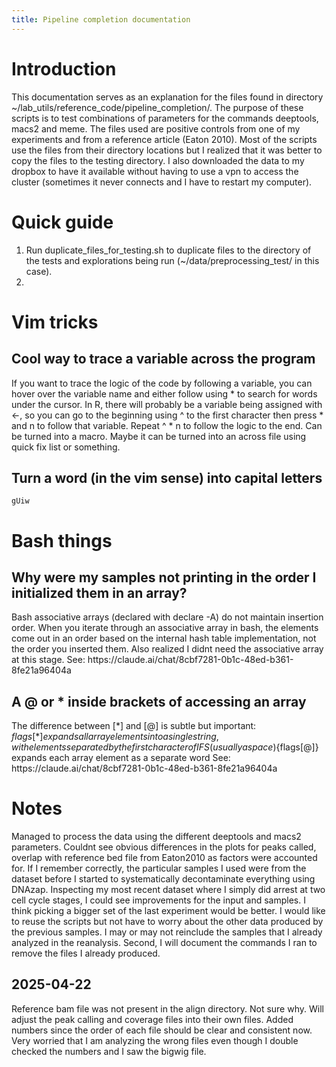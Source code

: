 ```yaml
---
title: Pipeline completion documentation
---
```


# Introduction
This documentation serves as an explanation for the files found in directory ~/lab_utils/reference_code/pipeline_completion/.
The purpose of these scripts is to test combinations of parameters for the commands deeptools, macs2 and meme.
The files used are positive controls from one of my experiments and from a reference article (Eaton 2010).
Most of the scripts use the files from their directory locations but I realized that it was better to copy the files to the testing directory.
I also downloaded the data to my dropbox to have it available without having to use a vpn to access the cluster (sometimes it never connects and I have to restart my computer).

# Quick guide
1) Run duplicate_files_for_testing.sh to duplicate files to the directory of the tests and explorations being run (~/data/preprocessing_test/ in this case).
2) 

# Vim tricks
## Cool way to trace a variable across the program
If you want to trace the logic of the code by following a variable, you can hover over the variable name and either follow using * to search for words under the cursor. In R, there will probably be a variable being assigned with <-, so you can go to the beginning using ^ to the first character then press * and n to follow that variable. Repeat ^ * n to follow the logic to the end. Can be turned into a macro. Maybe it can be turned into an across file using quick fix list or something.

## Turn a word (in the vim sense) into capital letters
```vim
gUiw
```

# Bash things
## Why were my samples not printing in the order I initialized them in an array?
Bash associative arrays (declared with declare -A) do not maintain insertion order. When you iterate through an associative array in bash, the elements come out in an order based on the internal hash table implementation, not the order you inserted them.
Also realized I didnt need the associative array at this stage.
See: https://claude.ai/chat/8cbf7281-0b1c-48ed-b361-8fe21a96404a

## A @ or * inside brackets of accessing an array
 The difference between [*] and [@] is subtle but important:
${flags[*]} expands all array elements into a single string, with elements separated by the first character of IFS (usually a space)
${flags[@]} expands each array element as a separate word
See: https://claude.ai/chat/8cbf7281-0b1c-48ed-b361-8fe21a96404a

# Notes
Managed to process the data using the different deeptools and macs2 parameters. Couldnt see obvious differences in the plots for peaks called, overlap with reference bed file from Eaton2010 as factors were accounted for. If I remember correctly, the particular samples I used were from the dataset before I started to systematically decontaminate everything using DNAzap. Inspecting my most recent dataset where I simply did arrest at two cell cycle stages, I could see improvements for the input and samples. I think picking a bigger set of the last experiment would be better.
I would like to reuse the scripts but not have to worry about the other data produced by the previous samples. I may or may not reinclude the samples that I already analyzed in the reanalysis. Second, I will document the commands I ran to remove the files I already produced.

## 2025-04-22
Reference bam file was not present in the align directory. Not sure why. Will adjust the peak calling and coverage files into their own files.
Added numbers since the order of each file should be clear and consistent now.
Very worried that I am analyzing the wrong files even though I double checked the numbers and I saw the bigwig file.

